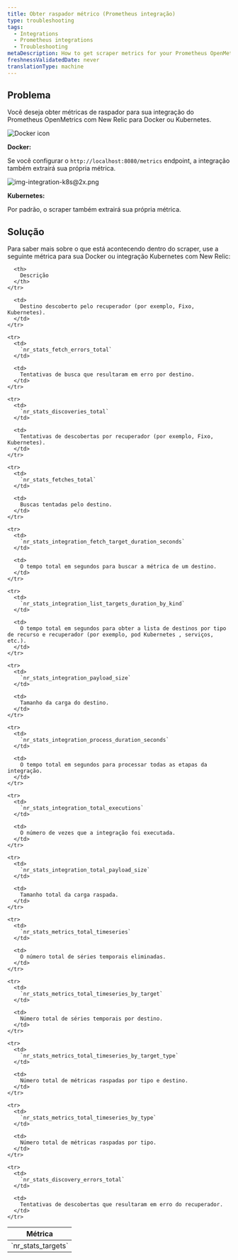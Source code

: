 ```yaml
---
title: Obter raspador métrico (Prometheus integração)
type: troubleshooting
tags:
  - Integrations
  - Prometheus integrations
  - Troubleshooting
metaDescription: How to get scraper metrics for your Prometheus OpenMetrics integration with New Relic for Docker or Kubernetes.
freshnessValidatedDate: never
translationType: machine
---
```




## Problema

Você deseja obter métricas de raspador para sua integração do Prometheus OpenMetrics com New Relic para Docker ou Kubernetes.

<img title="Docker icon" alt="Docker icon" src={osDocker}/>

<DoNotTranslate>**Docker:**</DoNotTranslate>

Se você configurar o `http://localhost:8080/metrics` endpoint, a integração também extrairá sua própria métrica.

<img title="img-integration-k8s@2x.png" alt="img-integration-k8s@2x.png" src={osk8}/>

<DoNotTranslate>**Kubernetes:**</DoNotTranslate>

Por padrão, o scraper também extrairá sua própria métrica.

## Solução

Para saber mais sobre o que está acontecendo dentro do scraper, use a seguinte métrica para sua Docker ou integração Kubernetes com New Relic:

<table>
  <thead>
    <tr>
      <th>
        Métrica
      </th>

      <th>
        Descrição
      </th>
    </tr>
  </thead>

  <tbody>
    <tr>
      <td>
        `nr_stats_targets`
      </td>

      <td>
        Destino descoberto pelo recuperador (por exemplo, Fixo, Kubernetes).
      </td>
    </tr>

    <tr>
      <td>
        `nr_stats_fetch_errors_total`
      </td>

      <td>
        Tentativas de busca que resultaram em erro por destino.
      </td>
    </tr>

    <tr>
      <td>
        `nr_stats_discoveries_total`
      </td>

      <td>
        Tentativas de descobertas por recuperador (por exemplo, Fixo, Kubernetes).
      </td>
    </tr>

    <tr>
      <td>
        `nr_stats_fetches_total`
      </td>

      <td>
        Buscas tentadas pelo destino.
      </td>
    </tr>

    <tr>
      <td>
        `nr_stats_integration_fetch_target_duration_seconds`
      </td>

      <td>
        O tempo total em segundos para buscar a métrica de um destino.
      </td>
    </tr>

    <tr>
      <td>
        `nr_stats_integration_list_targets_duration_by_kind`
      </td>

      <td>
        O tempo total em segundos para obter a lista de destinos por tipo de recurso e recuperador (por exemplo, pod Kubernetes , serviços, etc.).
      </td>
    </tr>

    <tr>
      <td>
        `nr_stats_integration_payload_size`
      </td>

      <td>
        Tamanho da carga do destino.
      </td>
    </tr>

    <tr>
      <td>
        `nr_stats_integration_process_duration_seconds`
      </td>

      <td>
        O tempo total em segundos para processar todas as etapas da integração.
      </td>
    </tr>

    <tr>
      <td>
        `nr_stats_integration_total_executions`
      </td>

      <td>
        O número de vezes que a integração foi executada.
      </td>
    </tr>

    <tr>
      <td>
        `nr_stats_integration_total_payload_size`
      </td>

      <td>
        Tamanho total da carga raspada.
      </td>
    </tr>

    <tr>
      <td>
        `nr_stats_metrics_total_timeseries`
      </td>

      <td>
        O número total de séries temporais eliminadas.
      </td>
    </tr>

    <tr>
      <td>
        `nr_stats_metrics_total_timeseries_by_target`
      </td>

      <td>
        Número total de séries temporais por destino.
      </td>
    </tr>

    <tr>
      <td>
        `nr_stats_metrics_total_timeseries_by_target_type`
      </td>

      <td>
        Número total de métricas raspadas por tipo e destino.
      </td>
    </tr>

    <tr>
      <td>
        `nr_stats_metrics_total_timeseries_by_type`
      </td>

      <td>
        Número total de métricas raspadas por tipo.
      </td>
    </tr>

    <tr>
      <td>
        `nr_stats_discovery_errors_total`
      </td>

      <td>
        Tentativas de descobertas que resultaram em erro do recuperador.
      </td>
    </tr>
  </tbody>
</table>